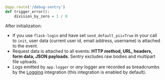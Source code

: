 ```python
@app.route('/debug-sentry')
def trigger_error():
    division_by_zero = 1 / 0
```

After initialization:

- If you use `flask-login` and have set `send_default_pii=True` in your call to `init`, user data (current user id, email address, username) is attached to the event.
- Request data is attached to all events: **HTTP method, URL, headers, form data, JSON payloads**. Sentry excludes raw bodies and multipart file uploads.
- Logs emitted by `app.logger` or _any_ logger are recorded as breadcrumbs by the [Logging](/platforms/python/guides/logging/) integration (this integration is enabled by default).
